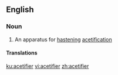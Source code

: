 {{also|acétifier}}
==English==

===Noun===
{{en-noun}}

# An apparatus for [[hastening]] [[acetification]]
#: {{rfquotek|Knight}}

====Translations====
{{trans-top|apparatus for hastening acetification}}
{{trans-mid}}
{{trans-bottom}}

[[ku:acetifier]]
[[vi:acetifier]]
[[zh:acetifier]]